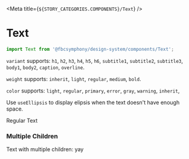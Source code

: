 
<Meta title={`${STORY_CATEGORIES.COMPONENTS}/Text`} />

# Text

```js
import Text from '@fbcsymphony/design-system/components/Text';
```

`variant` supports: `h1`, `h2`, `h3`, `h4`, `h5`, `h6`, `subtitle1`, `subtitle2`, `subtitle3`, `body1`, `body2`, `caption`, `overline`.

`weight` supports: `inherit`, `light`, `regular`, `medium`, `bold`.

`color` supports: `light`, `regular`, `primary`, `error`, `gray`, `warning`, `inherit`,

Use `useEllipsis` to display elipsis when the text doesn't have enough space.


<Preview>
  <Story name="Regular">
    <Text variant="body2" color="regular" weight="regular">
      Regular Text
    </Text>
  </Story>
</Preview>

### Multiple Children

<Preview>
  <Story name="Multiple Children">
    <Text variant="body2" color="regular" weight="regular">
      <Text variant="body2">
        <span style={{fontWeight: 500}}>Text with multiple children:</span> yay
      </Text>
    </Text>
  </Story>
</Preview>
